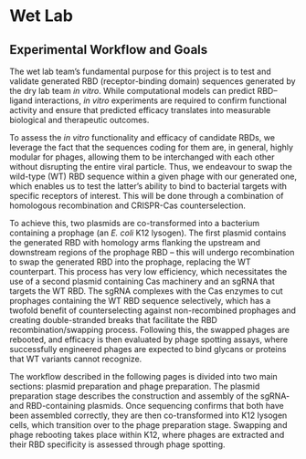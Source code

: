 
# Wet Lab
## Experimental Workflow and Goals

The wet lab team’s fundamental purpose for this project is to test and validate
generated RBD (receptor-binding domain) sequences generated by the dry lab team
_in vitro_. While computational models can predict RBD–ligand interactions,
_in vitro_ experiments are required to confirm functional activity and ensure
that predicted efficacy translates into measurable biological and therapeutic
outcomes.

To assess the _in vitro_ functionality and efficacy of candidate RBDs, we
leverage the fact that the sequences coding for them are, in general, highly
modular for phages, allowing them to be interchanged with each other without
disrupting the entire viral particle. Thus, we endeavour to swap the wild-type
(WT) RBD sequence within a given phage with our generated one, which enables
us to test the latter’s ability to bind to bacterial targets with specific
receptors of interest. This will be done through a combination of homologous
recombination and CRISPR-Cas counterselection.

To achieve this, two plasmids are co-transformed into a bacterium containing
a prophage (an _E. coli_ K12 lysogen). The first plasmid contains the generated
RBD with homology arms flanking the upstream and downstream regions of the
prophage RBD – this will undergo recombination to swap the generated RBD into
the prophage, replacing the WT counterpart. This process has very low efficiency,
which necessitates the use of a second plasmid containing Cas machinery and an
sgRNA that targets the WT RBD. The sgRNA complexes with the Cas enzymes to cut
prophages containing the WT RBD sequence selectively, which has a twofold benefit
of counterselecting against non-recombined prophages and creating double-stranded
breaks that facilitate the RBD recombination/swapping process. Following this,
the swapped phages are rebooted, and efficacy is then evaluated by phage spotting
assays, where successfully engineered phages are expected to bind glycans or
proteins that WT variants cannot recognize.

The workflow described in the following pages is divided into two main sections:
plasmid preparation and phage preparation. The plasmid preparation stage
describes the construction and assembly of the sgRNA- and RBD-containing plasmids.
Once sequencing confirms that both have been assembled correctly, they are then
co-transformed into K12 lysogen cells, which transition over to the phage
preparation stage. Swapping and phage rebooting takes place within K12, where
phages are extracted and their RBD specificity is assessed through phage spotting.

<Figure
  src={"https://static.igem.wiki/teams/5708/wetlab/wet-lab-wiki-overview.webp"}
  alt="Figure 1: Experimental workflow overview"
  caption="Figure 1: Experimental workflow overview" />
